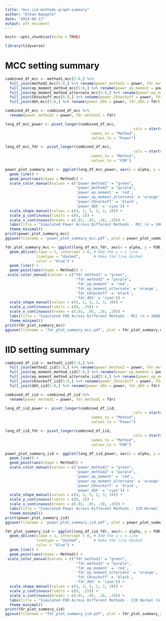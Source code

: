 ```yaml
---
title: "mcc-iid-methods-graph-summary"
author: "Ethan Naegele"
date: "2024-08-17"
output: pdf_document
---
```


```r
knitr::opts_chunk$set(echo = TRUE)
```

```r
library(tidyverse)
```

# MCC setting summary

```r
combined_df_mcc <- method1_mcc[5:8,] %>% 
  full_join(method2_mcc[5:8,] %>% rename(power_method2 = power, fdr_method2 = fdr), by = 'alpha') %>% 
  full_join(ep_moment_method_mcc[5:8,] %>% rename(power_ep_moment = power, fdr_ep_moment = fdr), by = 'alpha') %>% 
  full_join(ep_moment_method_alternate_mcc[5:8,] %>% rename(power_ep_moment_alternate = power, fdr_ep_moment_alternate = fdr), by = 'alpha') %>%
  full_join(CKnockoff_mcc[5:8,] %>% rename(power_CKnockoff = power, fdr_CKnockoff = fdr), by = 'alpha') %>% 
  full_join(dbh_mcc[5:8,] %>% rename(power_dbh = power, fdr_dbh = fdr), by = 'alpha')

combined_df_mcc <- combined_df_mcc %>% 
  rename(power_method1 = power, fdr_method1 = fdr)
```


```r
long_df_mcc_power <- pivot_longer(combined_df_mcc, 
                                                          cols = starts_with("power_"), 
                                       names_to = "Method", 
                                       values_to = "Power")

```


```r
long_df_mcc_fdr <- pivot_longer(combined_df_mcc, 
                                                          cols = starts_with("fdr_"), 
                                       names_to = "Method", 
                                       values_to = "FDR")

```

```r
power_plot_summary_mcc <- ggplot(long_df_mcc_power, aes(x = alpha, y = Power, color = Method)) +
  geom_line() +
  geom_point(aes(shape = Method)) +
  scale_color_manual(values = c("power_method1" = "green", 
                                "power_method2" = "purple", 
                                'power_ep_moment' = 'red',
                                'power_ep_moment_alternate' = 'orange',
                                'power_CKnockoff' = 'black',
                                'power_dbh' = 'cyan')) +
  scale_shape_manual(values = c(4, 1, 5, 2, 3, 10)) +
  scale_y_continuous(limits = c(0, 1)) + 
  scale_x_continuous(breaks = c(.01, .05, .10, .20)) +
  labs(title = "Simulated Power Across Different Methods - MCC (n = 1000, d = 100, k = 10)", x = "Alpha", y = "Simulated Power") +
  theme_minimal()
print(power_plot_summary_mcc)
ggsave(filename = 'power_plot_summary_mcc.pdf', plot = power_plot_summary_mcc)
```

```r
fdr_plot_summary_mcc <- ggplot(long_df_mcc_fdr, aes(x = alpha, y = FDR, color = Method)) +
  geom_abline(slope = 1, intercept = 0, # Add the y = x line
              linetype = "dashed",      # Make the line dashed
              color = "blue") +
  geom_line() +
  geom_point(aes(shape = Method)) +
 scale_color_manual(values = c("fdr_method1" = "green", 
                                "fdr_method2" = "purple", 
                                'fdr_ep_moment' = 'red',
                                'fdr_ep_moment_alternate' = 'orange',
                                'fdr_CKnockoff' = 'black',
                                'fdr_dbh' = 'cyan')) +
  scale_shape_manual(values = c(4, 1, 5, 2, 3, 10)) +
  scale_y_continuous(limits = c(0, .25)) + 
  scale_x_continuous(breaks = c(.01, .05, .10, .20)) +
  labs(title = "Simulated FDR Across Different Methods - MCC (n = 1000, d = 100, k = 10)", x = "Alpha", y = "Simulated FDR") +
  theme_minimal()
print(fdr_plot_summary_mcc)
ggsave(filename = 'fdr_plot_summary_mcc.pdf', plot = fdr_plot_summary_mcc)
```


# IID setting summary

```r
combined_df_iid <- method1_iid[5:8,] %>% 
  full_join(method2_iid[5:8,] %>% rename(power_method2 = power, fdr_method2 = fdr), by = 'alpha') %>% 
  full_join(ep_moment_method_iid[5:8,] %>% rename(power_ep_moment = power, fdr_ep_moment = fdr), by = 'alpha') %>% 
  full_join(ep_moment_method_alternate_iid[5:8,] %>% rename(power_ep_moment_alternate = power, fdr_ep_moment_alternate = fdr), by = 'alpha') %>%
  full_join(CKnockoff_iid[5:8,] %>% rename(power_CKnockoff = power, fdr_CKnockoff = fdr), by = 'alpha') %>% 
  full_join(dbh_iid[5:8,] %>% rename(power_dbh = power, fdr_dbh = fdr), by = 'alpha')

combined_df_iid <- combined_df_iid %>% 
  rename(power_method1 = power, fdr_method1 = fdr)
```


```r
long_df_iid_power <- pivot_longer(combined_df_iid, 
                                                          cols = starts_with("power_"), 
                                       names_to = "Method", 
                                       values_to = "Power")

```


```r
long_df_iid_fdr <- pivot_longer(combined_df_iid, 
                                                          cols = starts_with("fdr_"), 
                                       names_to = "Method", 
                                       values_to = "FDR")

```

```r
power_plot_summary_iid <- ggplot(long_df_iid_power, aes(x = alpha, y = Power, color = Method)) +
  geom_line() +
  geom_point(aes(shape = Method)) +
  scale_color_manual(values = c("power_method1" = "green", 
                                "power_method2" = "purple", 
                                'power_ep_moment' = 'red',
                                'power_ep_moment_alternate' = 'orange',
                                'power_CKnockoff' = 'black',
                                'power_dbh' = 'cyan')) +
  scale_shape_manual(values = c(4, 1, 5, 2, 3, 10)) +
  scale_y_continuous(limits = c(0, 1)) + 
  scale_x_continuous(breaks = c(.01, .05, .10, .20)) +
  labs(title = "Simulated Power Across Different Methods - IID Normal (n = 1000, d = 100, k = 10)", x = "Alpha", y = "Simulated Power") +
  theme_minimal()
print(power_plot_summary_iid)
ggsave(filename = 'power_plot_summary_iid.pdf', plot = power_plot_summary_iid)
```

```r
fdr_plot_summary_iid <- ggplot(long_df_iid_fdr, aes(x = alpha, y = FDR, color = Method)) +
  geom_abline(slope = 1, intercept = 0, # Add the y = x line
              linetype = "dashed",      # Make the line dashed
              color = "blue") +
  geom_line() +
  geom_point(aes(shape = Method)) +
 scale_color_manual(values = c("fdr_method1" = "green", 
                                "fdr_method2" = "purple", 
                                'fdr_ep_moment' = 'red',
                                'fdr_ep_moment_alternate' = 'orange',
                                'fdr_CKnockoff' = 'black',
                                'fdr_dbh' = 'cyan')) +
  scale_shape_manual(values = c(4, 1, 5, 2, 3, 10)) +
  scale_y_continuous(limits = c(0, .25)) + 
  scale_x_continuous(breaks = c(.01, .05, .10, .20)) +
  labs(title = "Simulated FDR Across Different Methods - IID Normal (n = 1000, d = 100, k = 10)", x = "Alpha", y = "Simulated FDR") +
  theme_minimal()
print(fdr_plot_summary_iid)
ggsave(filename = "fdr_plot_summary_iid.pdf", plot = fdr_plot_summary_iid)
```
